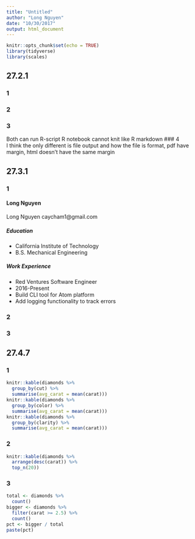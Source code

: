 ```yaml
---
title: "Untitled"
author: "Long Nguyen"
date: "10/30/2017"
output: html_document
---
```


```r
knitr::opts_chunk$set(echo = TRUE)
library(tidyverse)
library(scales)
```

## 27.2.1  
### 1   
### 2   
### 3   
Both can run R-script
R notebook cannot knit like R markdown
### 4   
I think the only different is file output and how the file is format, pdf have margin, html doesn't have the same margin

## 27.3.1  
### 1   

#### Long Nguyen
Long Nguyen 
caycham1@gmail.com  

##### Education  
 * California Institute of Technology
 * B.S. Mechanical Engineering

##### Work Experience  
  * Red Ventures Software Engineer
  * 2016-Present
  * Build CLI tool for Atom platform
  * Add logging functionality to track errors

### 2  
 [^1]: Here is the footnote.
***  
> block quote

### 3  

## 27.4.7  
### 1  
```r
knitr::kable(diamonds %>% 
  group_by(cut) %>% 
  summarise(avg_carat = mean(carat)))
knitr::kable(diamonds %>% 
  group_by(color) %>% 
  summarise(avg_carat = mean(carat)))
knitr::kable(diamonds %>% 
  group_by(clarity) %>% 
  summarise(avg_carat = mean(carat)))

```
### 2   
```r
knitr::kable(diamonds %>% 
  arrange(desc(carat)) %>% 
  top_n(20))
```

### 3  
```r
total <- diamonds %>%
  count()
bigger <- diamonds %>% 
  filter(carat >= 2.5) %>% 
  count()
pct <- bigger / total
paste(pct)
```
